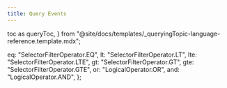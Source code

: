 ```yaml
---
title: Query Events
---
```


  toc as queryToc,
} from "@site/docs/templates/_queryingTopic-language-reference.template.mdx";

  eq: "SelectorFilterOperator.EQ",
  lt: "SelectorFilterOperator.LT",
  lte: "SelectorFilterOperator.LTE",
  gt: "SelectorFilterOperator.GT",
  gte: "SelectorFilterOperator.GTE",
  or: "LogicalOperator.OR",
  and: "LogicalOperator.AND",
};

<QueryTemplate
  codeLang="typescript"
  filters={filterSyntax}
  createCollection={createCollectionSource}
  readOne={readOneSource}
  multipleFields={multipleFieldsSource}
  readFields={readFieldsSource}
  rangeRead={rangeReadSource}
  metadataFilter={metaFilterSource}
  timestampAndStatus={timestampAndStatusSource}
  nestedFields={nestedFieldsSources}
  readAll={readAllSource}
  readUsingCollation={readUsingCollationSource}
/>

